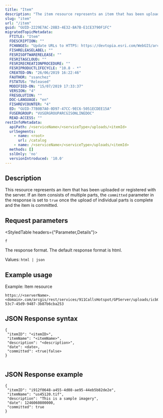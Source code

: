 ```yaml
---
title: "Item"
description: "The item resource represents an item that has been uploaded or registered with the server."
slug: "item"
url: "/item"
guid: "GUID-2229E7AC-28B3-4E32-8A7B-E1CE3790F1FC"
migratedTopicMetadata:
  FTITLE: "Item"
  FDESCRIPTION: ""
  FCHANGES: "Update URLs to HTTPS: https://devtopia.esri.com/WebGIS/arcgis-rest-api-documentation/issues/181"
  FISHRELEASELABEL: ""
  FESRISOFTWARERELEASE: ""
  FESRITAGCLOUD: ""
  FESRIRECREATIONPROCEDURE: ""
  FESRIPRODUCTLIFECYCLE: "10.8 - *"
  CREATED-ON: "26/06/2019 16:22:46"
  FAUTHOR: "ssanchez"
  FSTATUS: "Released"
  MODIFIED-ON: "15/07/2019 17:33:37"
  VERSION: "4"
  FRESOLUTION: ""
  DOC-LANGUAGE: "en"
  FISHREVCOUNTER: "4"
  ED: "GUID-77B0B7A0-0D97-47CC-9EC6-5051ECDEE15A"
  FUSERGROUP: "VUSERGROUPARCGISONLINEDOC"
  READ-ACCESS: ""
restInfoMetadata:
  apiPath: /<serviceName>/<serviceType>/uploads/<itemId>
  urlSegments:
    - name: <root>
      url: /catalog
    - name: /<serviceName>/<serviceType>/uploads/<itemId>
  methods: []
  sslOnly: 'no'
  versionIntroduced: '10.0'
---
```


## Description

This resource represents an item that has been uploaded or registered with the server. If an item consists of multiple parts, the `committed` parameter in the response is set to `true` once the upload of individual parts is complete and the item is committed. 

## Request parameters 

<StyledTable headers={"Parameter,Details"}>

<StyledTableRow>

<StyledTableCell cellStyle="markdown">

`f` 

</StyledTableCell>

<StyledTableCell cellStyle="markdown">

The response format. The default response format is html.

Values: `html | json` 

</StyledTableCell>

</StyledTableRow>

</StyledTable>

## Example usage

Example: Item resource

```other
https://<serverName>.<domain>.com/arcgis/rest/services/911CallsHotspot/GPServer/uploads/icb0817bf-53c7-45d9-9487-3b87b6cba253
```

## JSON Response syntax

```other
{
 "itemID": "<itemID>",
 "itemName": "<itemName>",
 "description": "<description>",
 "date": <date>,
 "committed": <true|false>
}
          
```

## JSON Response example

```other
{
 "itemID": "i912f0648-a455-4d08-ae95-44eb5b82de2e",
 "itemName": "us45120.tif",
 "description": "This is a sample imagery",
 "date": 1246060800000,
 "committed": true
}
          
```

 
